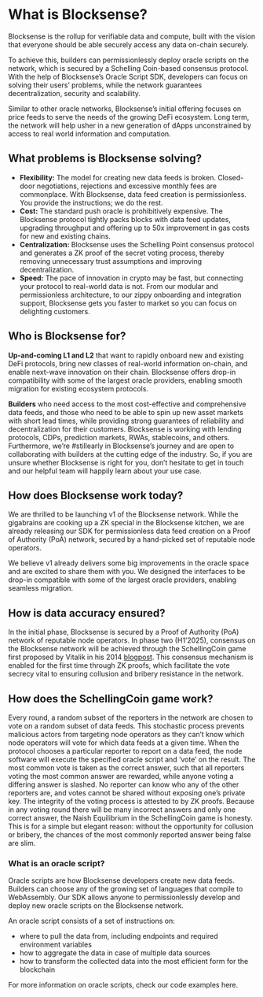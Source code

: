 # What is Blocksense?

Blocksense is the rollup for verifiable data and compute, built with the vision that everyone should be able securely access any data on-chain securely.

To achieve this, builders can permissionlessly deploy oracle scripts on the network, which is secured by a Schelling Coin-based consensus protocol. With the help of Blocksense’s Oracle Script SDK, developers can focus on solving their users’ problems, while the network guarantees decentralization, security and scalability.

Similar to other oracle networks, Blocksense’s initial offering focuses on price feeds to serve the needs of the growing DeFi ecosystem. Long term, the network will help usher in a new generation of dApps unconstrained by access to real world information and computation.

## What problems is Blocksense solving?

- **Flexibility:** The model for creating new data feeds is broken. Closed-door negotiations, rejections and excessive monthly fees are commonplace. With Blocksense, data feed creation is permissionless. You provide the instructions; we do the rest.
- **Cost:** The standard push oracle is prohibitively expensive. The Blocksense protocol tightly packs blocks with data feed updates, upgrading throughput and offering up to 50x improvement in gas costs for new and existing chains.
- **Centralization:** Blocksense uses the Schelling Point consensus protocol and generates a ZK proof of the secret voting process, thereby removing unnecessary trust assumptions and improving decentralization.
- **Speed:** The pace of innovation in crypto may be fast, but connecting your protocol to real-world data is not. From our modular and permissionless architecture, to our zippy onboarding and integration support, Blocksense gets you faster to market so you can focus on delighting customers.

## Who is Blocksense for?

**Up-and-coming L1 and L2** that want to rapidly onboard new and existing DeFi protocols, bring new classes of real-world information on-chain, and enable next-wave innovation on their chain. Blocksense offers drop-in compatibility with some of the largest oracle providers, enabling smooth migration for existing ecosystem protocols.

**Builders** who need access to the most cost-effective and comprehensive data feeds, and those who need to be able to spin up new asset markets with short lead times, while providing strong guarantees of reliability and decentralization for their customers. Blocksense is working with lending protocols, CDPs, prediction markets, RWAs, stablecoins, and others. Furthermore, we’re #stillearly in Blocksense’s journey and are open to collaborating with builders at the cutting edge of the industry. So, if you are unsure whether Blocksense is right for you, don’t hesitate to get in touch and our helpful team will happily learn about your use case.

## How does Blocksense work today?

We are thrilled to be launching v1 of the Blocksense network. While the gigabrains are cooking up a ZK special in the Blocksense kitchen, we are already releasing our SDK for permissionless data feed creation on a Proof of Authority (PoA) network, secured by a hand-picked set of reputable node operators.

We believe v1 already delivers some big improvements in the oracle space and are excited to share them with you. We designed the interfaces to be drop-in compatible with some of the largest oracle providers, enabling seamless migration.

## How is data accuracy ensured?

In the initial phase, Blocksense is secured by a Proof of Authority (PoA) network of reputable node operators. In phase two (H1’2025), consensus on the Blocksense network will be achieved through the SchellingCoin game first proposed by Vitalik in his 2014 [blogpost](https://blog.ethereum.org/2014/03/28/schellingcoin-a-minimal-trust-universal-data-feed). This consensus mechanism is enabled for the first time through ZK proofs, which facilitate the vote secrecy vital to ensuring collusion and bribery resistance in the network.

## How does the SchellingCoin game work?

Every round, a random subset of the reporters in the network are chosen to vote on a random subset of data feeds. This stochastic process prevents malicious actors from targeting node operators as they can’t know which node operators will vote for which data feeds at a given time. When the protocol chooses a particular reporter to report on a data feed, the node software will execute the specified oracle script and ‘vote’ on the result. The most common vote is taken as the correct answer, such that all reporters voting the most common answer are rewarded, while anyone voting a differing answer is slashed. No reporter can know who any of the other reporters are, and votes cannot be shared without exposing one’s private key. The integrity of the voting process is attested to by ZK proofs. Because in any voting round there will be many incorrect answers and only one correct answer, the Naish Equilibrium in the SchellingCoin game is honesty. This is for a simple but elegant reason: without the opportunity for collusion or bribery, the chances of the most commonly reported answer being false are slim.

### What is an oracle script?

Oracle scripts are how Blocksense developers create new data feeds. Builders can choose any of the growing set of languages that compile to WebAssembly. Our SDK allows anyone to permissionlessly develop and deploy new oracle scripts on the Blocksense network.

An oracle script consists of a set of instructions on:

- where to pull the data from, including endpoints and required environment variables
- how to aggregate the data in case of multiple data sources
- how to transform the collected data into the most efficient form for the blockchain

For more information on oracle scripts, check our code examples here.
